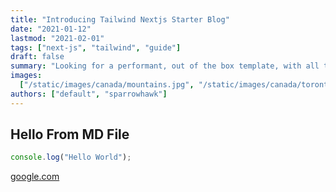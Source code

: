 ```yaml
---
title: "Introducing Tailwind Nextjs Starter Blog"
date: "2021-01-12"
lastmod: "2021-02-01"
tags: ["next-js", "tailwind", "guide"]
draft: false
summary: "Looking for a performant, out of the box template, with all the best in web technology to support your blogging needs? Checkout the Tailwind Nextjs Starter Blog template."
images:
  ["/static/images/canada/mountains.jpg", "/static/images/canada/toronto.jpg"]
authors: ["default", "sparrowhawk"]
---
```



## Hello From MD File

```js:tailwind.config.js
console.log("Hello World");
```

[google.com](https://google.com)